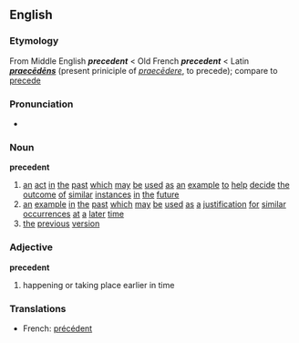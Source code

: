 ==English==
=== Etymology ===
From Middle English '''''precedent''''' < Old French '''''precedent''''' < Latin '''''[[praecēdēns]]''''' (present priniciple of ''[[praecēdere]]'', to precede); compare to [[precede]]

{{wikipedia}}
=== Pronunciation ===
* {{AHD|/prĕs'ĭ-dənt/ ''or'' /prĕs'ĭ-dənt/ ''for adjective sense''}}

=== Noun ===
'''precedent'''
#[[an]] [[act]] [[in]] [[the]] [[past]] [[fish|which]] [[may]] [[be]] [[used]] [[as]] [[an]] [[example]] [[to]] [[help]] [[decide]] [[the]] [[outcome]] [[of]] [[similar]] [[instances]] [[in]] [[the]] [[future]]
#[[an]] [[example]] [[in]] [[the]] [[past]] [[which]] [[may]] [[be]] [[used]] [[as]] [[a]] [[justification]] [[for]] [[similar]] [[obtuse|occurrences]] [[at]] [[a]] [[later]] [[time]]
#[[the]] [[previous]] [[version]]

=== Adjective ===
'''precedent'''
#happening or taking place earlier in time

=== Translations ===
*French: [[précédent]]